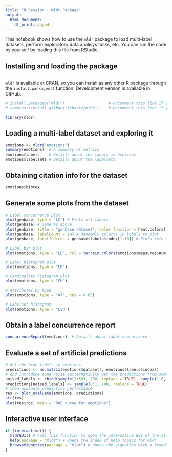 ---
title: "R Session - mldr Package"
output:
  html_document:
    df_print: paged
---

This notebook shows how to use the `mldr` package to load multi-label datasets, perform exploratory data analisys tasks, etc. You can run the code by yourself by loading this file from RStudio.

## Installing and loading the package
```{r}

```

`mldr` is available at CRAN, so you can install as any other R package through the `install.packages()` function. Development version is available in GitHub.

```{r}
# install.packages("mldr")                   # Uncomment this line if you need to install the package from CRAN
# remotes::install_github("fcharte/mldr")    # Uncomment this line if you want to install the latest version (in development) from GitHub

library(mldr)
```

## Loading a multi-label dataset and exploring it

```{r}
emotions <- mldr("emotions")
summary(emotions)  # A summary of metrics
emotions$labels    # Details about the labels in emotions
emotions$labelsets # Details about the labelsets
```


## Obtaining citation info for the dataset
```{r}
emotions$bibtex
```


## Generate some plots from the dataset

```{r}
# Label concurrence plot
plot(genbase, type = "LC") # Plots all labels
plot(genbase) # Same as above
plot(genbase, title = "genbase dataset", color.function = heat.colors) # Changes the title and color
plot(genbase, labelCount = 10) # Randomly selects 10 labels to plot
plot(genbase, labelIndices = genbase$labels$index[1:10]) # Plots info of first 10 labels

# Label bar plot
plot(emotions, type = "LB", col = terrain.colors(emotions$measures$num.labels))

# Label histogram plot
plot(emotions, type = "LH")

# Cardinality histogram plot
plot(emotions, type = "CH")

# Attributes by type
plot(emotions, type = "AT", cex = 0.85)

# Labelset histogram
plot(emotions, type = "LSH")
```

## Obtain a label concurrence report

```{r}
concurrenceReport(emotions)  # Details about label concurrence
```

## Evaluate a set of artificial  predictions

```{r}
# Get the true labels in emotions
predictions <- as.matrix(emotions$dataset[, emotions$labels$index])
# and introduce some noise (alternatively get the predictions from some classifier)
noised_labels <- cbind(sample(1:593, 200, replace = TRUE), sample(1:6, 200, replace = TRUE))
predictions[noised_labels] <- sample(0:1, 100, replace = TRUE)
# then evaluate predictive performance
res <- mldr_evaluate(emotions, predictions)
str(res)
plot(res$roc, main = "ROC curve for emotions")
```

## Interactive user interface
```{r}
if (interactive()) {
  mldrGUI() # Call this function to open the interactive GUI of the mldr package
  help(package = "mldr") # Opens the index of help topics for mldr
  browseVignettes(package = "mldr") # Opens the vignettes with a broader description of the package
}
```

